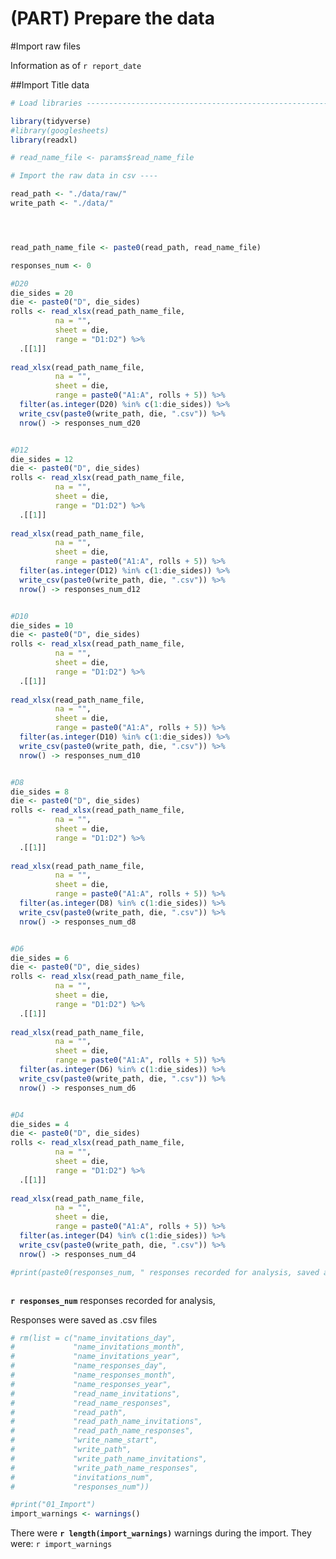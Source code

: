 # (PART) Prepare the data {-}

#Import raw files

Information as of `r report_date`

##Import Title data

```r

# Load libraries ----------------------------------------------------------

library(tidyverse)
#library(googlesheets)
library(readxl)

# read_name_file <- params$read_name_file

# Import the raw data in csv ----

read_path <- "./data/raw/"
write_path <- "./data/"




read_path_name_file <- paste0(read_path, read_name_file)

responses_num <- 0

#D20
die_sides = 20
die <- paste0("D", die_sides)
rolls <- read_xlsx(read_path_name_file,
          na = "",
          sheet = die,
          range = "D1:D2") %>% 
  .[[1]]
  
read_xlsx(read_path_name_file,
          na = "",
          sheet = die,
          range = paste0("A1:A", rolls + 5)) %>% 
  filter(as.integer(D20) %in% c(1:die_sides)) %>% 
  write_csv(paste0(write_path, die, ".csv")) %>%
  nrow() -> responses_num_d20


#D12
die_sides = 12
die <- paste0("D", die_sides)
rolls <- read_xlsx(read_path_name_file,
          na = "",
          sheet = die,
          range = "D1:D2") %>% 
  .[[1]]
  
read_xlsx(read_path_name_file,
          na = "",
          sheet = die,
          range = paste0("A1:A", rolls + 5)) %>% 
  filter(as.integer(D12) %in% c(1:die_sides)) %>% 
  write_csv(paste0(write_path, die, ".csv")) %>%
  nrow() -> responses_num_d12


#D10
die_sides = 10
die <- paste0("D", die_sides)
rolls <- read_xlsx(read_path_name_file,
          na = "",
          sheet = die,
          range = "D1:D2") %>% 
  .[[1]]
  
read_xlsx(read_path_name_file,
          na = "",
          sheet = die,
          range = paste0("A1:A", rolls + 5)) %>% 
  filter(as.integer(D10) %in% c(1:die_sides)) %>% 
  write_csv(paste0(write_path, die, ".csv")) %>%
  nrow() -> responses_num_d10


#D8
die_sides = 8
die <- paste0("D", die_sides)
rolls <- read_xlsx(read_path_name_file,
          na = "",
          sheet = die,
          range = "D1:D2") %>% 
  .[[1]]
  
read_xlsx(read_path_name_file,
          na = "",
          sheet = die,
          range = paste0("A1:A", rolls + 5)) %>% 
  filter(as.integer(D8) %in% c(1:die_sides)) %>% 
  write_csv(paste0(write_path, die, ".csv")) %>%
  nrow() -> responses_num_d8


#D6
die_sides = 6
die <- paste0("D", die_sides)
rolls <- read_xlsx(read_path_name_file,
          na = "",
          sheet = die,
          range = "D1:D2") %>% 
  .[[1]]
  
read_xlsx(read_path_name_file,
          na = "",
          sheet = die,
          range = paste0("A1:A", rolls + 5)) %>% 
  filter(as.integer(D6) %in% c(1:die_sides)) %>% 
  write_csv(paste0(write_path, die, ".csv")) %>%
  nrow() -> responses_num_d6


#D4
die_sides = 4
die <- paste0("D", die_sides)
rolls <- read_xlsx(read_path_name_file,
          na = "",
          sheet = die,
          range = "D1:D2") %>% 
  .[[1]]
  
read_xlsx(read_path_name_file,
          na = "",
          sheet = die,
          range = paste0("A1:A", rolls + 5)) %>% 
  filter(as.integer(D4) %in% c(1:die_sides)) %>% 
  write_csv(paste0(write_path, die, ".csv")) %>%
  nrow() -> responses_num_d4

#print(paste0(responses_num, " responses recorded for analysis, saved as ", write_path_name_responses))



```

**`r responses_num`** responses recorded for analysis, 

Responses were saved as .csv files 



```r
# rm(list = c("name_invitations_day",
#             "name_invitations_month",
#             "name_invitations_year",
#             "name_responses_day",
#             "name_responses_month",
#             "name_responses_year",
#             "read_name_invitations",
#             "read_name_responses",
#             "read_path",
#             "read_path_name_invitations",
#             "read_path_name_responses",
#             "write_name_start",
#             "write_path",
#             "write_path_name_invitations",
#             "write_path_name_responses",
#             "invitations_num",
#             "responses_num"))

#print("01_Import")
import_warnings <- warnings()

```

There were **`r length(import_warnings)`** warnings during the import.  They were:
`r import_warnings` 




